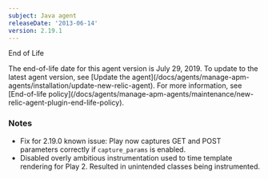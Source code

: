 ```yaml
---
subject: Java agent
releaseDate: '2013-06-14'
version: 2.19.1
---
```


End of Life

<Callout variant="important">
  The end-of-life date for this agent version is July 29, 2019. To update to the latest agent version, see [Update the agent](/docs/agents/manage-apm-agents/installation/update-new-relic-agent). For more information, see [End-of-life policy](/docs/agents/manage-apm-agents/maintenance/new-relic-agent-plugin-end-life-policy).
</Callout>

### Notes

* Fix for 2.19.0 known issue: Play now captures GET and POST parameters correctly if `capture_params` is enabled.
* Disabled overly ambitious instrumentation used to time template rendering for Play 2. Resulted in unintended classes being instrumented.
